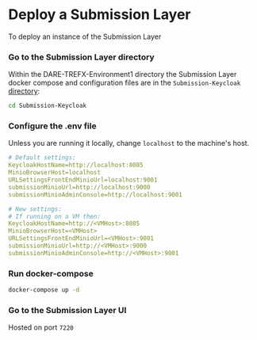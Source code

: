 
# Deploy a Submission Layer
To deploy an instance of the Submission Layer

<Steps>

### Go to the Submission Layer directory
Within the DARE-TREFX-Environment1 directory the Submission Layer docker compose and configuration files are in the `Submission-Keycloak` [directory](https://github.com/SwanseaUniversityMedical/DARE-TREFX-Environment1/tree/main/Submission-Keycloack):

```bash copy
cd Submission-Keycloak
```
### Configure the .env file
Unless you are running it locally, change `localhost` to the machine's host.

```yaml filename=".env"
# Default settings:
KeycloakHostName=http://localhost:8085
MinioBrowserHost=localhost 
URLSettingsFrontEndMinioUrl=localhost:9001
submissionMinioUrl=http://localhost:9000
submissionMinioAdminConsole=http://localhost:9001

# New settings:
# If running on a VM then: 
KeycloakHostName=http://<VMHost>:8085
MinioBrowserHost=<VMHost>
URLSettingsFrontEndMinioUrl=<VMHost>:9001
submissionMinioUrl=http://<VMHost>:9000
submissionMinioAdminConsole=http://<VMHost>:9001
```

### Run docker-compose
```bash copy
docker-compose up -d
```

### Go to the Submission Layer UI
Hosted on port `7220`
</Steps>
